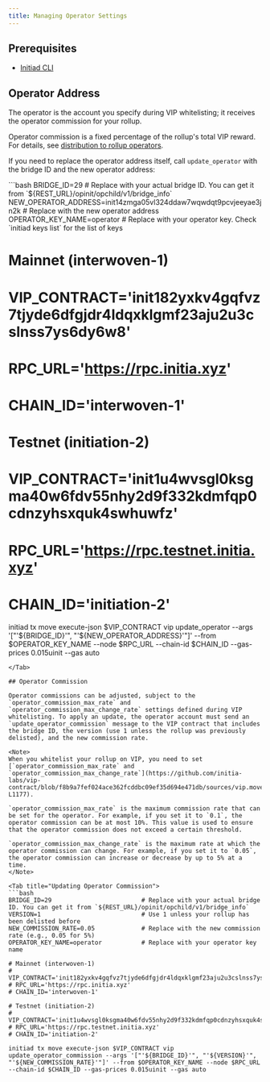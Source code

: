 ```yaml
---
title: Managing Operator Settings
---
```


## Prerequisites

- [Initiad CLI](/developers/developer-guides/tools/clis/initiad-cli)

## Operator Address

The operator is the account you specify during VIP whitelisting; it receives the operator commission for your rollup.

Operator commission is a fixed percentage of the rollup's total VIP reward. For details, see [distribution to rollup operators](/home/core-concepts/vip/architecture#distribution-to-rollup-operators).

If you need to replace the operator address itself, call `update_operator` with the bridge ID and the new operator address:

<Tab title="Updating Operator Address">
```bash
BRIDGE_ID=29                                                      # Replace with your actual bridge ID. You can get it from `${REST_URL}/opinit/opchild/v1/bridge_info`
NEW_OPERATOR_ADDRESS=init14zmga05vl324ddaw7wqwdqt9pcvjeeyae3jn2k  # Replace with the new operator address
OPERATOR_KEY_NAME=operator                                        # Replace with your operator key. Check `initiad keys list` for the list of keys

# Mainnet (interwoven-1)
# VIP_CONTRACT='init182yxkv4gqfvz7tjyde6dfgjdr4ldqxklgmf23aju2u3cslnss7ys6dy6w8' 
# RPC_URL='https://rpc.initia.xyz'
# CHAIN_ID='interwoven-1'

# Testnet (initiation-2)
# VIP_CONTRACT='init1u4wvsgl0ksgma40w6fdv55nhy2d9f332kdmfqp0cdnzyhsxquk4swhuwfz'
# RPC_URL='https://rpc.testnet.initia.xyz'
# CHAIN_ID='initiation-2'

initiad tx move execute-json $VIP_CONTRACT vip update_operator --args '["'${BRIDGE_ID}'", "'${NEW_OPERATOR_ADDRESS}'"]' --from $OPERATOR_KEY_NAME --node $RPC_URL --chain-id $CHAIN_ID --gas-prices 0.015uinit --gas auto
```
</Tab>

## Operator Commission

Operator commissions can be adjusted, subject to the `operator_commission_max_rate` and `operator_commission_max_change_rate` settings defined during VIP whitelisting. To apply an update, the operator account must send an `update_operator_commission` message to the VIP contract that includes the bridge ID, the version (use 1 unless the rollup was previously delisted), and the new commission rate.

<Note>
When you whitelist your rollup on VIP, you need to set [`operator_commission_max_rate` and `operator_commission_max_change_rate`](https://github.com/initia-labs/vip-contract/blob/f8b9a7fef024ace362fcddbc09ef35d694e471db/sources/vip.move#L1176-L1177).

`operator_commission_max_rate` is the maximum commission rate that can be set for the operator. For example, if you set it to `0.1`, the operator commission can be at most 10%. This value is used to ensure that the operator commission does not exceed a certain threshold.

`operator_commission_max_change_rate` is the maximum rate at which the operator commission can change. For example, if you set it to `0.05`, the operator commission can increase or decrease by up to 5% at a time.
</Note>

<Tab title="Updating Operator Commission">
```bash
BRIDGE_ID=29                         # Replace with your actual bridge ID. You can get it from `${REST_URL}/opinit/opchild/v1/bridge_info`
VERSION=1                            # Use 1 unless your rollup has been delisted before
NEW_COMMISSION_RATE=0.05             # Replace with the new commission rate (e.g., 0.05 for 5%)
OPERATOR_KEY_NAME=operator           # Replace with your operator key name

# Mainnet (interwoven-1)
# VIP_CONTRACT='init182yxkv4gqfvz7tjyde6dfgjdr4ldqxklgmf23aju2u3cslnss7ys6dy6w8'
# RPC_URL='https://rpc.initia.xyz'
# CHAIN_ID='interwoven-1'

# Testnet (initiation-2)
# VIP_CONTRACT='init1u4wvsgl0ksgma40w6fdv55nhy2d9f332kdmfqp0cdnzyhsxquk4swhuwfz'
# RPC_URL='https://rpc.testnet.initia.xyz'
# CHAIN_ID='initiation-2'

initiad tx move execute-json $VIP_CONTRACT vip update_operator_commission --args '["'${BRIDGE_ID}'", "'${VERSION}'", "'${NEW_COMMISSION_RATE}'"]' --from $OPERATOR_KEY_NAME --node $RPC_URL --chain-id $CHAIN_ID --gas-prices 0.015uinit --gas auto
```
</Tab>